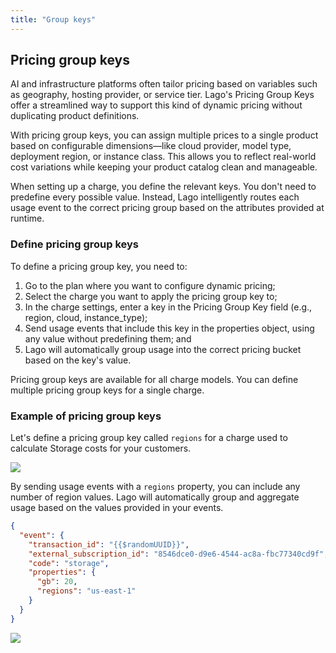 ```yaml
---
title: "Group keys"
---
```


## Pricing group keys

AI and infrastructure platforms often tailor pricing based on variables such as geography, hosting provider, or service tier. Lago's Pricing Group Keys offer a streamlined way to support this kind of dynamic pricing without duplicating product definitions.

With pricing group keys, you can assign multiple prices to a single product based on configurable dimensions—like cloud provider, model type, deployment region, or instance class. This allows you to reflect real-world cost variations while keeping your product catalog clean and manageable.

When setting up a charge, you define the relevant keys. You don't need to predefine every possible value. Instead, Lago intelligently routes each usage event to the correct pricing group based on the attributes provided at runtime.


### Define pricing group keys
To define a pricing group key, you need to:
1. Go to the plan where you want to configure dynamic pricing;
2. Select the charge you want to apply the pricing group key to;
3. In the charge settings, enter a key in the Pricing Group Key field (e.g., region, cloud, instance_type);
4. Send usage events that include this key in the properties object, using any value without predefining them; and
5. Lago will automatically group usage into the correct pricing bucket based on the key's value.

<Note>
Pricing group keys are available for all charge models. You can define multiple pricing group keys for a single charge.
</Note>

### Example of pricing group keys
Let's define a pricing group key called `regions` for a charge used to calculate Storage costs for your customers.

<Frame caption="Define a pricing group key">
    <img src="/guide/plans/images/pricing-group-key.png"/>
</Frame>

By sending usage events with a `regions` property, you can include any number of region values. Lago will automatically group and aggregate usage based on the values provided in your events.
```json
{
  "event": {
    "transaction_id": "{{$randomUUID}}",
    "external_subscription_id": "8546dce0-d9e6-4544-ac8a-fbc77340cd9f",
    "code": "storage",
    "properties": {
      "gb": 20,
      "regions": "us-east-1"
    }
  }
}
```

<Frame caption="Calculate usage with pricing group values">
    <img src="/guide/plans/images/pricing-group-usage.png"/>
</Frame>